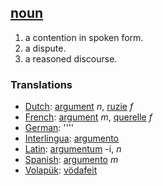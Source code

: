 == [[noun]] ==
# a contention in spoken form.
# a dispute.
# a reasoned discourse.


=== Translations ===
*[[Dutch]]: [[argument]] ''n'', [[ruzie]] ''f''
*[[French]]: [[argument]] ''m'', [[querelle]] ''f''
*[[German]]: [[]] ''''
*[[Interlingua]]: [[argumento]]
*[[Latin]]: [[argumentum]] -i, ''n''
*[[Spanish]]: [[argumento]] ''m''
*[[Volapük]]: [[vödafeit]]